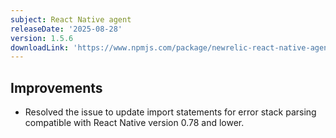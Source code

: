 ```yaml
---
subject: React Native agent
releaseDate: '2025-08-28'
version: 1.5.6
downloadLink: 'https://www.npmjs.com/package/newrelic-react-native-agent/v/1.5.9'
---
```



## Improvements

- Resolved the issue to update import statements for error stack parsing compatible with React Native version 0.78 and lower.


